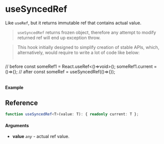 
<Meta title="Miscellaneous/useSyncedRef" component={Example} />

# useSyncedRef

Like `useRef`, but it returns immutable ref that contains actual value.

> `useSyncedRef` returns frozen object, therefore any attempt to modify returned ref will end up
exception throw.

>This hook initially designed to simplify creation of stable APIs, which, alternatively, would 
require to write a lot of code like below:
>```ts
// before
const someRef1 = React.useRef<()=>void>();
someRef1.current = ()=>{};
// after
const someRef = useSyncedRef(()=>{});
>```

#### Example

<Canvas>
  <Story story={Example} inline />
</Canvas>

## Reference

```ts
function useSyncedRef<T>(value: T): { readonly current: T };
```

#### Arguments

- **value** _`any`_ - actual ref value.
